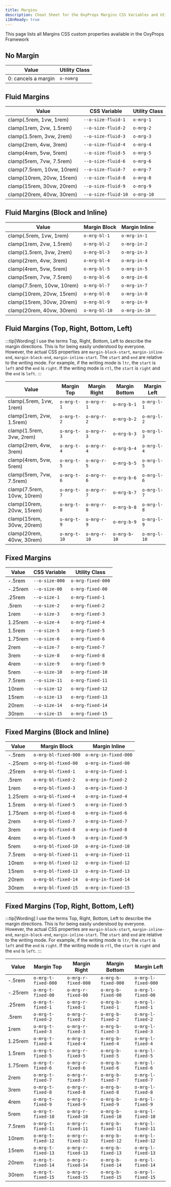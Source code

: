 ```yaml
---
title: Margins
description: Cheat Sheet for the OxyProps Margins CSS Variables and Utility Classes.
i18nReady: true
---
```



This page lists all Margins CSS custom properties available in the OxyProps Framework

## No Margin

| Value                | Utility Class                                              |
| -------------------- | ---------------------------------------------------------- |
| 0: cancels a margin | <ClipboardCopy value="o-nomrg">`o-nomrg`</ClipboardCopy> |

## Fluid Margins

| Value                      | CSS Variable                                                                      | Utility Class                                                |
| -------------------------- | --------------------------------------------------------------------------------- | ------------------------------------------------------------ |
| clamp(.5rem, 1vw, 1rem)    | <ClipboardCopy value="var(--o-size-fluid-1)">`--o-size-fluid-1`</ClipboardCopy>   | <ClipboardCopy value="o-mrg-1">`o-mrg-1`</ClipboardCopy>   |
| clamp(1rem, 2vw, 1.5rem)   | <ClipboardCopy value="var(--o-size-fluid-2)">`--o-size-fluid-2`</ClipboardCopy>   | <ClipboardCopy value="o-mrg-2">`o-mrg-2`</ClipboardCopy>   |
| clamp(1.5rem, 3vw, 2rem)   | <ClipboardCopy value="var(--o-size-fluid-3)">`--o-size-fluid-3`</ClipboardCopy>   | <ClipboardCopy value="o-mrg-3">`o-mrg-3`</ClipboardCopy>   |
| clamp(2rem, 4vw, 3rem)     | <ClipboardCopy value="var(--o-size-fluid-4)">`--o-size-fluid-4`</ClipboardCopy>   | <ClipboardCopy value="o-mrg-4">`o-mrg-4`</ClipboardCopy>   |
| clamp(4rem, 5vw, 5rem)     | <ClipboardCopy value="var(--o-size-fluid-5)">`--o-size-fluid-5`</ClipboardCopy>   | <ClipboardCopy value="o-mrg-5">`o-mrg-5`</ClipboardCopy>   |
| clamp(5rem, 7vw, 7.5rem)   | <ClipboardCopy value="var(--o-size-fluid-6)">`--o-size-fluid-6`</ClipboardCopy>   | <ClipboardCopy value="o-mrg-6">`o-mrg-6`</ClipboardCopy>   |
| clamp(7.5rem, 10vw, 10rem) | <ClipboardCopy value="var(--o-size-fluid-7)">`--o-size-fluid-7`</ClipboardCopy>   | <ClipboardCopy value="o-mrg-7">`o-mrg-7`</ClipboardCopy>   |
| clamp(10rem, 20vw, 15rem)  | <ClipboardCopy value="var(--o-size-fluid-8)">`--o-size-fluid-8`</ClipboardCopy>   | <ClipboardCopy value="o-mrg-8">`o-mrg-8`</ClipboardCopy>   |
| clamp(15rem, 30vw, 20rem)  | <ClipboardCopy value="var(--o-size-fluid-9)">`--o-size-fluid-9`</ClipboardCopy>   | <ClipboardCopy value="o-mrg-9">`o-mrg-9`</ClipboardCopy>   |
| clamp(20rem, 40vw, 30rem)  | <ClipboardCopy value="var(--o-size-fluid-10)">`--o-size-fluid-10`</ClipboardCopy> | <ClipboardCopy value="o-mrg-10">`o-mrg-10`</ClipboardCopy> |

## Fluid Margins (Block and Inline)

| Value                      | Margin Block                                                      | Margin Inline                                                     |
| -------------------------- | ------------------------------------------------------------------ | ------------------------------------------------------------------ |
| clamp(.5rem, 1vw, 1rem)    | <ClipboardCopy value="o-mrg-bl-1">`o-mrg-bl-1`</ClipboardCopy>   | <ClipboardCopy value="o-mrg-in-1">`o-mrg-in-1`</ClipboardCopy>   |
| clamp(1rem, 2vw, 1.5rem)   | <ClipboardCopy value="o-mrg-bl-2">`o-mrg-bl-2`</ClipboardCopy>   | <ClipboardCopy value="o-mrg-in-2">`o-mrg-in-2`</ClipboardCopy>   |
| clamp(1.5rem, 3vw, 2rem)   | <ClipboardCopy value="o-mrg-bl-3">`o-mrg-bl-3`</ClipboardCopy>   | <ClipboardCopy value="o-mrg-in-3">`o-mrg-in-3`</ClipboardCopy>   |
| clamp(2rem, 4vw, 3rem)     | <ClipboardCopy value="o-mrg-bl-4">`o-mrg-bl-4`</ClipboardCopy>   | <ClipboardCopy value="o-mrg-in-4">`o-mrg-in-4`</ClipboardCopy>   |
| clamp(4rem, 5vw, 5rem)     | <ClipboardCopy value="o-mrg-bl-5">`o-mrg-bl-5`</ClipboardCopy>   | <ClipboardCopy value="o-mrg-in-5">`o-mrg-in-5`</ClipboardCopy>   |
| clamp(5rem, 7vw, 7.5rem)   | <ClipboardCopy value="o-mrg-bl-6">`o-mrg-bl-6`</ClipboardCopy>   | <ClipboardCopy value="o-mrg-in-6">`o-mrg-in-6`</ClipboardCopy>   |
| clamp(7.5rem, 10vw, 10rem) | <ClipboardCopy value="o-mrg-bl-7">`o-mrg-bl-7`</ClipboardCopy>   | <ClipboardCopy value="o-mrg-in-7">`o-mrg-in-7`</ClipboardCopy>   |
| clamp(10rem, 20vw, 15rem)  | <ClipboardCopy value="o-mrg-bl-8">`o-mrg-bl-8`</ClipboardCopy>   | <ClipboardCopy value="o-mrg-in-8">`o-mrg-in-8`</ClipboardCopy>   |
| clamp(15rem, 30vw, 20rem)  | <ClipboardCopy value="o-mrg-bl-9">`o-mrg-bl-9`</ClipboardCopy>   | <ClipboardCopy value="o-mrg-in-9">`o-mrg-in-9`</ClipboardCopy>   |
| clamp(20rem, 40vw, 30rem)  | <ClipboardCopy value="o-mrg-bl-10">`o-mrg-bl-10`</ClipboardCopy> | <ClipboardCopy value="o-mrg-in-10">`o-mrg-in-10`</ClipboardCopy> |

## Fluid Margins (Top, Right, Bottom, Left)

:::tip[Wording]
I use the terms Top, Right, Bottom, Left to describe the margin directions. This is for being easily understood by everyone. However, the actual CSS properties are `margin-block-start`, `margin-inline-end`, `margin-block-end`, `margin-inline-start`. The `start` and `end` are relative to the writing mode. For example, if the writing mode is `ltr`, the `start` is `left` and the `end` is `right`. If the writing mode is `rtl`, the `start` is `right` and the `end` is `left`.
:::

| Value                      | Margin Top                                                      | Margin Right                                                    | Margin Bottom                                                   | Margin Left                                                     |
| -------------------------- | ---------------------------------------------------------------- | ---------------------------------------------------------------- | ---------------------------------------------------------------- | ---------------------------------------------------------------- |
| clamp(.5rem, 1vw, 1rem)    | <ClipboardCopy value="o-mrg-t-1">`o-mrg-t-1`</ClipboardCopy>   | <ClipboardCopy value="o-mrg-r-1">`o-mrg-r-1`</ClipboardCopy>   | <ClipboardCopy value="o-mrg-b-1">`o-mrg-b-1`</ClipboardCopy>   | <ClipboardCopy value="o-mrg-l-1">`o-mrg-l-1`</ClipboardCopy>   |
| clamp(1rem, 2vw, 1.5rem)   | <ClipboardCopy value="o-mrg-t-2">`o-mrg-t-2`</ClipboardCopy>   | <ClipboardCopy value="o-mrg-r-2">`o-mrg-r-2`</ClipboardCopy>   | <ClipboardCopy value="o-mrg-b-2">`o-mrg-b-2`</ClipboardCopy>   | <ClipboardCopy value="o-mrg-l-2">`o-mrg-l-2`</ClipboardCopy>   |
| clamp(1.5rem, 3vw, 2rem)   | <ClipboardCopy value="o-mrg-t-3">`o-mrg-t-3`</ClipboardCopy>   | <ClipboardCopy value="o-mrg-r-3">`o-mrg-r-3`</ClipboardCopy>   | <ClipboardCopy value="o-mrg-b-3">`o-mrg-b-3`</ClipboardCopy>   | <ClipboardCopy value="o-mrg-l-3">`o-mrg-l-3`</ClipboardCopy>   |
| clamp(2rem, 4vw, 3rem)     | <ClipboardCopy value="o-mrg-t-4">`o-mrg-t-4`</ClipboardCopy>   | <ClipboardCopy value="o-mrg-r-4">`o-mrg-r-4`</ClipboardCopy>   | <ClipboardCopy value="o-mrg-b-4">`o-mrg-b-4`</ClipboardCopy>   | <ClipboardCopy value="o-mrg-l-4">`o-mrg-l-4`</ClipboardCopy>   |
| clamp(4rem, 5vw, 5rem)     | <ClipboardCopy value="o-mrg-t-5">`o-mrg-t-5`</ClipboardCopy>   | <ClipboardCopy value="o-mrg-r-5">`o-mrg-r-5`</ClipboardCopy>   | <ClipboardCopy value="o-mrg-b-5">`o-mrg-b-5`</ClipboardCopy>   | <ClipboardCopy value="o-mrg-l-5">`o-mrg-l-5`</ClipboardCopy>   |
| clamp(5rem, 7vw, 7.5rem)   | <ClipboardCopy value="o-mrg-t-6">`o-mrg-t-6`</ClipboardCopy>   | <ClipboardCopy value="o-mrg-r-6">`o-mrg-r-6`</ClipboardCopy>   | <ClipboardCopy value="o-mrg-b-6">`o-mrg-b-6`</ClipboardCopy>   | <ClipboardCopy value="o-mrg-l-6">`o-mrg-l-6`</ClipboardCopy>   |
| clamp(7.5rem, 10vw, 10rem) | <ClipboardCopy value="o-mrg-t-7">`o-mrg-t-7`</ClipboardCopy>   | <ClipboardCopy value="o-mrg-r-7">`o-mrg-r-7`</ClipboardCopy>   | <ClipboardCopy value="o-mrg-b-7">`o-mrg-b-7`</ClipboardCopy>   | <ClipboardCopy value="o-mrg-l-7">`o-mrg-l-7`</ClipboardCopy>   |
| clamp(10rem, 20vw, 15rem)  | <ClipboardCopy value="o-mrg-t-8">`o-mrg-t-8`</ClipboardCopy>   | <ClipboardCopy value="o-mrg-r-8">`o-mrg-r-8`</ClipboardCopy>   | <ClipboardCopy value="o-mrg-b-8">`o-mrg-b-8`</ClipboardCopy>   | <ClipboardCopy value="o-mrg-l-8">`o-mrg-l-8`</ClipboardCopy>   |
| clamp(15rem, 30vw, 20rem)  | <ClipboardCopy value="o-mrg-t-9">`o-mrg-t-9`</ClipboardCopy>   | <ClipboardCopy value="o-mrg-r-9">`o-mrg-r-9`</ClipboardCopy>   | <ClipboardCopy value="o-mrg-b-9">`o-mrg-b-9`</ClipboardCopy>   | <ClipboardCopy value="o-mrg-l-9">`o-mrg-l-9`</ClipboardCopy>   |
| clamp(20rem, 40vw, 30rem)  | <ClipboardCopy value="o-mrg-t-10">`o-mrg-t-10`</ClipboardCopy> | <ClipboardCopy value="o-mrg-r-10">`o-mrg-r-10`</ClipboardCopy> | <ClipboardCopy value="o-mrg-b-10">`o-mrg-b-10`</ClipboardCopy> | <ClipboardCopy value="o-mrg-l-10">`o-mrg-l-10`</ClipboardCopy> |

## Fixed Margins

| Value   | CSS Variable                                                            | Utility Class                                                              |
| ------- | ----------------------------------------------------------------------- | -------------------------------------------------------------------------- |
| -.5rem  | <ClipboardCopy value="var(--o-size-000)">`--o-size-000`</ClipboardCopy> | <ClipboardCopy value="o-mrg-fixed-000">`o-mrg-fixed-000`</ClipboardCopy> |
| -.25rem | <ClipboardCopy value="var(--o-size-00)">`--o-size-00`</ClipboardCopy>   | <ClipboardCopy value="o-mrg-fixed-00">`o-mrg-fixed-00`</ClipboardCopy>   |
| .25rem  | <ClipboardCopy value="var(--o-size-1)">`--o-size-1`</ClipboardCopy>     | <ClipboardCopy value="o-mrg-fixed-1">`o-mrg-fixed-1`</ClipboardCopy>     |
| .5rem   | <ClipboardCopy value="var(--o-size-2)">`--o-size-2`</ClipboardCopy>     | <ClipboardCopy value="o-mrg-fixed-2">`o-mrg-fixed-2`</ClipboardCopy>     |
| 1rem    | <ClipboardCopy value="var(--o-size-3)">`--o-size-3`</ClipboardCopy>     | <ClipboardCopy value="o-mrg-fixed-3">`o-mrg-fixed-3`</ClipboardCopy>     |
| 1.25rem | <ClipboardCopy value="var(--o-size-4)">`--o-size-4`</ClipboardCopy>     | <ClipboardCopy value="o-mrg-fixed-4">`o-mrg-fixed-4`</ClipboardCopy>     |
| 1.5rem  | <ClipboardCopy value="var(--o-size-5)">`--o-size-5`</ClipboardCopy>     | <ClipboardCopy value="o-mrg-fixed-5">`o-mrg-fixed-5`</ClipboardCopy>     |
| 1.75rem | <ClipboardCopy value="var(--o-size-6)">`--o-size-6`</ClipboardCopy>     | <ClipboardCopy value="o-mrg-fixed-6">`o-mrg-fixed-6`</ClipboardCopy>     |
| 2rem    | <ClipboardCopy value="var(--o-size-7)">`--o-size-7`</ClipboardCopy>     | <ClipboardCopy value="o-mrg-fixed-7">`o-mrg-fixed-7`</ClipboardCopy>     |
| 3rem    | <ClipboardCopy value="var(--o-size-8)">`--o-size-8`</ClipboardCopy>     | <ClipboardCopy value="o-mrg-fixed-8">`o-mrg-fixed-8`</ClipboardCopy>     |
| 4rem    | <ClipboardCopy value="var(--o-size-9)">`--o-size-9`</ClipboardCopy>     | <ClipboardCopy value="o-mrg-fixed-9">`o-mrg-fixed-9`</ClipboardCopy>     |
| 5rem    | <ClipboardCopy value="var(--o-size-10)">`--o-size-10`</ClipboardCopy>   | <ClipboardCopy value="o-mrg-fixed-10">`o-mrg-fixed-10`</ClipboardCopy>   |
| 7.5rem  | <ClipboardCopy value="var(--o-size-11)">`--o-size-11`</ClipboardCopy>   | <ClipboardCopy value="o-mrg-fixed-11">`o-mrg-fixed-11`</ClipboardCopy>   |
| 10rem   | <ClipboardCopy value="var(--o-size-12)">`--o-size-12`</ClipboardCopy>   | <ClipboardCopy value="o-mrg-fixed-12">`o-mrg-fixed-12`</ClipboardCopy>   |
| 15rem   | <ClipboardCopy value="var(--o-size-13)">`--o-size-13`</ClipboardCopy>   | <ClipboardCopy value="o-mrg-fixed-13">`o-mrg-fixed-13`</ClipboardCopy>   |
| 20rem   | <ClipboardCopy value="var(--o-size-14)">`--o-size-14`</ClipboardCopy>   | <ClipboardCopy value="o-mrg-fixed-14">`o-mrg-fixed-14`</ClipboardCopy>   |
| 30rem   | <ClipboardCopy value="var(--o-size-15)">`--o-size-15`</ClipboardCopy>   | <ClipboardCopy value="o-mrg-fixed-15">`o-mrg-fixed-15`</ClipboardCopy>   |

## Fixed Margins (Block and Inline)

| Value   | Margin Block                                                                    | Margin Inline                                                                   |
| ------- | -------------------------------------------------------------------------------- | -------------------------------------------------------------------------------- |
| -.5rem  | <ClipboardCopy value="o-mrg-bl-fixed-000">`o-mrg-bl-fixed-000`</ClipboardCopy> | <ClipboardCopy value="o-mrg-in-fixed-000">`o-mrg-in-fixed-000`</ClipboardCopy> |
| -.25rem | <ClipboardCopy value="o-mrg-bl-fixed-00">`o-mrg-bl-fixed-00`</ClipboardCopy>   | <ClipboardCopy value="o-mrg-in-fixed-00">`o-mrg-in-fixed-00`</ClipboardCopy>   |
| .25rem  | <ClipboardCopy value="o-mrg-bl-fixed-1">`o-mrg-bl-fixed-1`</ClipboardCopy>     | <ClipboardCopy value="o-mrg-in-fixed-1">`o-mrg-in-fixed-1`</ClipboardCopy>     |
| .5rem   | <ClipboardCopy value="o-mrg-bl-fixed-2">`o-mrg-bl-fixed-2`</ClipboardCopy>     | <ClipboardCopy value="o-mrg-in-fixed-2">`o-mrg-in-fixed-2`</ClipboardCopy>     |
| 1rem    | <ClipboardCopy value="o-mrg-bl-fixed-3">`o-mrg-bl-fixed-3`</ClipboardCopy>     | <ClipboardCopy value="o-mrg-in-fixed-3">`o-mrg-in-fixed-3`</ClipboardCopy>     |
| 1.25rem | <ClipboardCopy value="o-mrg-bl-fixed-4">`o-mrg-bl-fixed-4`</ClipboardCopy>     | <ClipboardCopy value="o-mrg-in-fixed-4">`o-mrg-in-fixed-4`</ClipboardCopy>     |
| 1.5rem  | <ClipboardCopy value="o-mrg-bl-fixed-5">`o-mrg-bl-fixed-5`</ClipboardCopy>     | <ClipboardCopy value="o-mrg-in-fixed-5">`o-mrg-in-fixed-5`</ClipboardCopy>     |
| 1.75rem | <ClipboardCopy value="o-mrg-bl-fixed-6">`o-mrg-bl-fixed-6`</ClipboardCopy>     | <ClipboardCopy value="o-mrg-in-fixed-6">`o-mrg-in-fixed-6`</ClipboardCopy>     |
| 2rem    | <ClipboardCopy value="o-mrg-bl-fixed-7">`o-mrg-bl-fixed-7`</ClipboardCopy>     | <ClipboardCopy value="o-mrg-in-fixed-7">`o-mrg-in-fixed-7`</ClipboardCopy>     |
| 3rem    | <ClipboardCopy value="o-mrg-bl-fixed-8">`o-mrg-bl-fixed-8`</ClipboardCopy>     | <ClipboardCopy value="o-mrg-in-fixed-8">`o-mrg-in-fixed-8`</ClipboardCopy>     |
| 4rem    | <ClipboardCopy value="o-mrg-bl-fixed-9">`o-mrg-bl-fixed-9`</ClipboardCopy>     | <ClipboardCopy value="o-mrg-in-fixed-9">`o-mrg-in-fixed-9`</ClipboardCopy>     |
| 5rem    | <ClipboardCopy value="o-mrg-bl-fixed-10">`o-mrg-bl-fixed-10`</ClipboardCopy>   | <ClipboardCopy value="o-mrg-in-fixed-10">`o-mrg-in-fixed-10`</ClipboardCopy>   |
| 7.5rem  | <ClipboardCopy value="o-mrg-bl-fixed-11">`o-mrg-bl-fixed-11`</ClipboardCopy>   | <ClipboardCopy value="o-mrg-in-fixed-11">`o-mrg-in-fixed-11`</ClipboardCopy>   |
| 10rem   | <ClipboardCopy value="o-mrg-bl-fixed-12">`o-mrg-bl-fixed-12`</ClipboardCopy>   | <ClipboardCopy value="o-mrg-in-fixed-12">`o-mrg-in-fixed-12`</ClipboardCopy>   |
| 15rem   | <ClipboardCopy value="o-mrg-bl-fixed-13">`o-mrg-bl-fixed-13`</ClipboardCopy>   | <ClipboardCopy value="o-mrg-in-fixed-13">`o-mrg-in-fixed-13`</ClipboardCopy>   |
| 20rem   | <ClipboardCopy value="o-mrg-bl-fixed-14">`o-mrg-bl-fixed-14`</ClipboardCopy>   | <ClipboardCopy value="o-mrg-in-fixed-14">`o-mrg-in-fixed-14`</ClipboardCopy>   |
| 30rem   | <ClipboardCopy value="o-mrg-bl-fixed-15">`o-mrg-bl-fixed-15`</ClipboardCopy>   | <ClipboardCopy value="o-mrg-in-fixed-15">`o-mrg-in-fixed-15`</ClipboardCopy>   |

## Fixed Margins (Top, Right, Bottom, Left)

:::tip[Wording]
I use the terms Top, Right, Bottom, Left to describe the margin directions. This is for being easily understood by everyone. However, the actual CSS properties are `margin-block-start`, `margin-inline-end`, `margin-block-end`, `margin-inline-start`. The `start` and `end` are relative to the writing mode. For example, if the writing mode is `ltr`, the `start` is `left` and the `end` is `right`. If the writing mode is `rtl`, the `start` is `right` and the `end` is `left`.
:::

| Value | Margin Top | Margin Right | Margin Bottom | Margin Left |
| ----- | ----------- | ------------- | -------------- | ------------ |
| -.5rem | <ClipboardCopy value="o-mrg-t-fixed-000">`o-mrg-t-fixed-000`</ClipboardCopy> | <ClipboardCopy value="o-mrg-r-fixed-000">`o-mrg-r-fixed-000`</ClipboardCopy> | <ClipboardCopy value="o-mrg-b-fixed-000">`o-mrg-b-fixed-000`</ClipboardCopy> | <ClipboardCopy value="o-mrg-l-fixed-000">`o-mrg-l-fixed-000`</ClipboardCopy> |
| -.25rem | <ClipboardCopy value="o-mrg-t-fixed-00">`o-mrg-t-fixed-00`</ClipboardCopy> | <ClipboardCopy value="o-mrg-r-fixed-00">`o-mrg-r-fixed-00`</ClipboardCopy> | <ClipboardCopy value="o-mrg-b-fixed-00">`o-mrg-b-fixed-00`</ClipboardCopy> | <ClipboardCopy value="o-mrg-l-fixed-00">`o-mrg-l-fixed-00`</ClipboardCopy> |
| .25rem | <ClipboardCopy value="o-mrg-t-fixed-1">`o-mrg-t-fixed-1`</ClipboardCopy> | <ClipboardCopy value="o-mrg-r-fixed-1">`o-mrg-r-fixed-1`</ClipboardCopy> | <ClipboardCopy value="o-mrg-b-fixed-1">`o-mrg-b-fixed-1`</ClipboardCopy> | <ClipboardCopy value="o-mrg-l-fixed-1">`o-mrg-l-fixed-1`</ClipboardCopy> |
| .5rem | <ClipboardCopy value="o-mrg-t-fixed-2">`o-mrg-t-fixed-2`</ClipboardCopy> | <ClipboardCopy value="o-mrg-r-fixed-2">`o-mrg-r-fixed-2`</ClipboardCopy> | <ClipboardCopy value="o-mrg-b-fixed-2">`o-mrg-b-fixed-2`</ClipboardCopy> | <ClipboardCopy value="o-mrg-l-fixed-2">`o-mrg-l-fixed-2`</ClipboardCopy> |
| 1rem | <ClipboardCopy value="o-mrg-t-fixed-3">`o-mrg-t-fixed-3`</ClipboardCopy> | <ClipboardCopy value="o-mrg-r-fixed-3">`o-mrg-r-fixed-3`</ClipboardCopy> | <ClipboardCopy value="o-mrg-b-fixed-3">`o-mrg-b-fixed-3`</ClipboardCopy> | <ClipboardCopy value="o-mrg-l-fixed-3">`o-mrg-l-fixed-3`</ClipboardCopy> |
| 1.25rem | <ClipboardCopy value="o-mrg-t-fixed-4">`o-mrg-t-fixed-4`</ClipboardCopy> | <ClipboardCopy value="o-mrg-r-fixed-4">`o-mrg-r-fixed-4`</ClipboardCopy> | <ClipboardCopy value="o-mrg-b-fixed-4">`o-mrg-b-fixed-4`</ClipboardCopy> | <ClipboardCopy value="o-mrg-l-fixed-4">`o-mrg-l-fixed-4`</ClipboardCopy> |
| 1.5rem | <ClipboardCopy value="o-mrg-t-fixed-5">`o-mrg-t-fixed-5`</ClipboardCopy> | <ClipboardCopy value="o-mrg-r-fixed-5">`o-mrg-r-fixed-5`</ClipboardCopy> | <ClipboardCopy value="o-mrg-b-fixed-5">`o-mrg-b-fixed-5`</ClipboardCopy> | <ClipboardCopy value="o-mrg-l-fixed-5">`o-mrg-l-fixed-5`</ClipboardCopy> |
| 1.75rem | <ClipboardCopy value="o-mrg-t-fixed-6">`o-mrg-t-fixed-6`</ClipboardCopy> | <ClipboardCopy value="o-mrg-r-fixed-6">`o-mrg-r-fixed-6`</ClipboardCopy> | <ClipboardCopy value="o-mrg-b-fixed-6">`o-mrg-b-fixed-6`</ClipboardCopy> | <ClipboardCopy value="o-mrg-l-fixed-6">`o-mrg-l-fixed-6`</ClipboardCopy> |
| 2rem | <ClipboardCopy value="o-mrg-t-fixed-7">`o-mrg-t-fixed-7`</ClipboardCopy> | <ClipboardCopy value="o-mrg-r-fixed-7">`o-mrg-r-fixed-7`</ClipboardCopy> | <ClipboardCopy value="o-mrg-b-fixed-7">`o-mrg-b-fixed-7`</ClipboardCopy> | <ClipboardCopy value="o-mrg-l-fixed-7">`o-mrg-l-fixed-7`</ClipboardCopy> |
| 3rem | <ClipboardCopy value="o-mrg-t-fixed-8">`o-mrg-t-fixed-8`</ClipboardCopy> | <ClipboardCopy value="o-mrg-r-fixed-8">`o-mrg-r-fixed-8`</ClipboardCopy> | <ClipboardCopy value="o-mrg-b-fixed-8">`o-mrg-b-fixed-8`</ClipboardCopy> | <ClipboardCopy value="o-mrg-l-fixed-8">`o-mrg-l-fixed-8`</ClipboardCopy> |
| 4rem | <ClipboardCopy value="o-mrg-t-fixed-9">`o-mrg-t-fixed-9`</ClipboardCopy> | <ClipboardCopy value="o-mrg-r-fixed-9">`o-mrg-r-fixed-9`</ClipboardCopy> | <ClipboardCopy value="o-mrg-b-fixed-9">`o-mrg-b-fixed-9`</ClipboardCopy> | <ClipboardCopy value="o-mrg-l-fixed-9">`o-mrg-l-fixed-9`</ClipboardCopy> |
| 5rem | <ClipboardCopy value="o-mrg-t-fixed-10">`o-mrg-t-fixed-10`</ClipboardCopy> | <ClipboardCopy value="o-mrg-r-fixed-10">`o-mrg-r-fixed-10`</ClipboardCopy> | <ClipboardCopy value="o-mrg-b-fixed-10">`o-mrg-b-fixed-10`</ClipboardCopy> | <ClipboardCopy value="o-mrg-l-fixed-10">`o-mrg-l-fixed-10`</ClipboardCopy> |
| 7.5rem | <ClipboardCopy value="o-mrg-t-fixed-11">`o-mrg-t-fixed-11`</ClipboardCopy> | <ClipboardCopy value="o-mrg-r-fixed-11">`o-mrg-r-fixed-11`</ClipboardCopy> | <ClipboardCopy value="o-mrg-b-fixed-11">`o-mrg-b-fixed-11`</ClipboardCopy> | <ClipboardCopy value="o-mrg-l-fixed-11">`o-mrg-l-fixed-11`</ClipboardCopy> |
| 10rem | <ClipboardCopy value="o-mrg-t-fixed-12">`o-mrg-t-fixed-12`</ClipboardCopy> | <ClipboardCopy value="o-mrg-r-fixed-12">`o-mrg-r-fixed-12`</ClipboardCopy> | <ClipboardCopy value="o-mrg-b-fixed-12">`o-mrg-b-fixed-12`</ClipboardCopy> | <ClipboardCopy value="o-mrg-l-fixed-12">`o-mrg-l-fixed-12`</ClipboardCopy> |
| 15rem | <ClipboardCopy value="o-mrg-t-fixed-13">`o-mrg-t-fixed-13`</ClipboardCopy> | <ClipboardCopy value="o-mrg-r-fixed-13">`o-mrg-r-fixed-13`</ClipboardCopy> | <ClipboardCopy value="o-mrg-b-fixed-13">`o-mrg-b-fixed-13`</ClipboardCopy> | <ClipboardCopy value="o-mrg-l-fixed-13">`o-mrg-l-fixed-13`</ClipboardCopy> |
| 20rem | <ClipboardCopy value="o-mrg-t-fixed-14">`o-mrg-t-fixed-14`</ClipboardCopy> | <ClipboardCopy value="o-mrg-r-fixed-14">`o-mrg-r-fixed-14`</ClipboardCopy> | <ClipboardCopy value="o-mrg-b-fixed-14">`o-mrg-b-fixed-14`</ClipboardCopy> | <ClipboardCopy value="o-mrg-l-fixed-14">`o-mrg-l-fixed-14`</ClipboardCopy> |
| 30rem | <ClipboardCopy value="o-mrg-t-fixed-15">`o-mrg-t-fixed-15`</ClipboardCopy> | <ClipboardCopy value="o-mrg-r-fixed-15">`o-mrg-r-fixed-15`</ClipboardCopy> | <ClipboardCopy value="o-mrg-b-fixed-15">`o-mrg-b-fixed-15`</ClipboardCopy> | <ClipboardCopy value="o-mrg-l-fixed-15">`o-mrg-l-fixed-15`</ClipboardCopy> |


